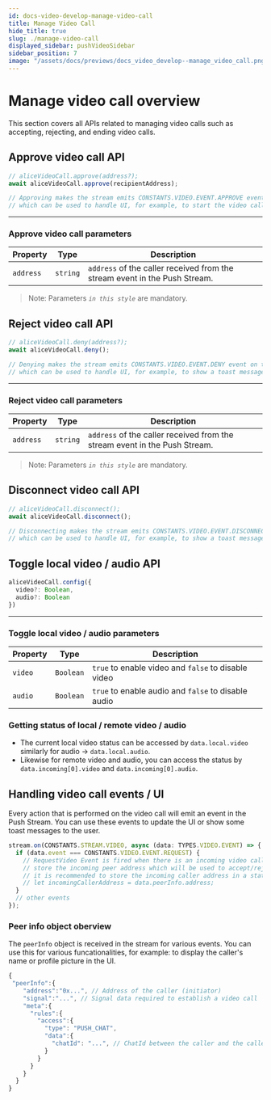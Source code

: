 ```yaml
---
id: docs-video-develop-manage-video-call
title: Manage Video Call
hide_title: true
slug: ./manage-video-call
displayed_sidebar: pushVideoSidebar
sidebar_position: 7
image: "/assets/docs/previews/docs_video_develop--manage_video_call.png"
---
```


# Manage video call overview

This section covers all APIs related to managing video calls such as accepting, rejecting, and ending video calls.

<head>
  <title>Manage Video Call | Push Video | Push Documentation</title>
</head>

## Approve video call API

```typescript
// aliceVideoCall.approve(address?);
await aliceVideoCall.approve(recipientAddress);

// Approving makes the stream emits CONSTANTS.VIDEO.EVENT.APPROVE event
// which can be used to handle UI, for example, to start the video call.
```

---

### Approve video call parameters

| Property  | Type     | Description                                                                |
| --------- | -------- | -------------------------------------------------------------------------- |
| `address` | `string` | `address` of the caller received from the stream event in the Push Stream. |

> Note: Parameters _`in this style`_ are mandatory.


## Reject video call API

```typescript
// aliceVideoCall.deny(address?);
await aliceVideoCall.deny();

// Denying makes the stream emits CONSTANTS.VIDEO.EVENT.DENY event on the call initiator's end
// which can be used to handle UI, for example, to show a toast message to the user.
```

---

### Reject video call parameters

| Property  | Type     | Description                                                                |
| --------- | -------- | -------------------------------------------------------------------------- |
| `address` | `string` | `address` of the caller received from the stream event in the Push Stream. |

> Note: Parameters _`in this style`_ are mandatory.


## Disconnect video call API

```typescript
// aliceVideoCall.disconnect();
await aliceVideoCall.disconnect();

// Disconnecting makes the stream emits CONSTANTS.VIDEO.EVENT.DISCONNECT event on the other end
// which can be used to handle UI, for example, to show a toast message to the user.
```

## Toggle local video / audio API

```typescript
aliceVideoCall.config({
  video?: Boolean,
  audio?: Boolean
})
```

---

### Toggle local video / audio parameters

| Property | Type      | Description                                         |
| -------- | --------- | --------------------------------------------------- |
| `video`  | `Boolean` | `true` to enable video and `false` to disable video |
| `audio`  | `Boolean` | `true` to enable audio and `false` to disable audio |


### Getting status of local / remote video / audio

- The current local video status can be accessed by `data.local.video` similarly for audio -> `data.local.audio`.
- Likewise for remote video and audio, you can access the status by `data.incoming[0].video` and `data.incoming[0].audio`.


## Handling video call events / UI

Every action that is performed on the video call will emit an event in the Push Stream. You can use these events to update the UI or show some toast messages to the user.

```typescript
stream.on(CONSTANTS.STREAM.VIDEO, async (data: TYPES.VIDEO.EVENT) => {
  if (data.event === CONSTANTS.VIDEO.EVENT.REQUEST) {
    // RequestVideo Event is fired when there is an incoming video call request
    // store the incoming peer address which will be used to accept/reject the call
    // it is recommended to store the incoming caller address in a state that is received
    // let incomingCallerAddress = data.peerInfo.address;
  }
  // other events
});
```

### Peer info object oberview

The `peerInfo` object is received in the stream for various events. You can use this for various funcationalities, for example: to display the caller's name or profile picture in the UI.

```typescript
{
 "peerInfo":{
    "address":"0x...", // Address of the caller (initiator)
    "signal":"...", // Signal data required to establish a video call
    "meta":{
      "rules":{
        "access":{
          "type": "PUSH_CHAT",
          "data":{
            "chatId": "...", // ChatId between the caller and the callee
          }
        }
      }
    }
  }
}
```